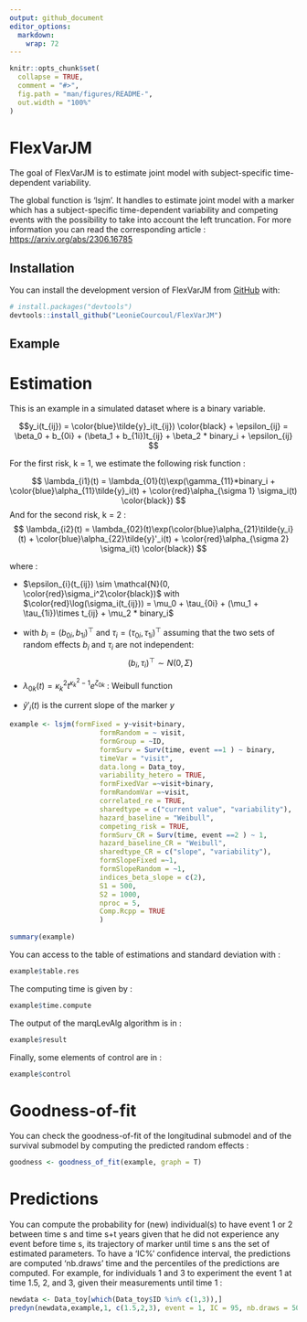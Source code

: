 ```yaml
---
output: github_document
editor_options: 
  markdown: 
    wrap: 72
---
```


<!-- README.md is generated from README.Rmd. Please edit that file -->

```r
knitr::opts_chunk$set(
  collapse = TRUE,
  comment = "#>",
  fig.path = "man/figures/README-",
  out.width = "100%"
)
```

# FlexVarJM

<!-- badges: start -->

<!-- badges: end -->

The goal of FlexVarJM is to estimate joint model with subject-specific
time-dependent variability.

The global function is 'lsjm'. It handles to estimate joint model with a
marker which has a subject-specific time-dependent variability and
competing events with the possibility to take into account the left
truncation. For more information you can read the corresponding article
: <https://arxiv.org/abs/2306.16785>

## Installation

You can install the development version of FlexVarJM from
[GitHub](https://github.com/) with:

``` r
# install.packages("devtools")
devtools::install_github("LeonieCourcoul/FlexVarJM")
```

## Example

# Estimation

This is an example in a simulated dataset where \code{binary} is a
binary variable.

$$y_i(t_{ij}) = \color{blue}\tilde{y}_i(t_{ij}) \color{black} + \epsilon_{ij} = \beta_0 + b_{0i} + (\beta_1 + b_{1i})t_{ij} + \beta_2 * binary_i + \epsilon_{ij} $$

For the first risk, k = 1, we estimate the following risk function :

$$ \lambda_{i1}(t) = \lambda_{01}(t)\exp(\gamma_{11}*binary_i + \color{blue}\alpha_{11}\tilde{y}_i(t) + \color{red}\alpha_{\sigma 1} \sigma_i(t) \color{black}) $$
And for the second risk, k = 2 :
$$ \lambda_{i2}(t) = \lambda_{02}(t)\exp(\color{blue}\alpha_{21}\tilde{y_i}(t) + \color{blue}\alpha_{22}\tilde{y}'_i(t) + \color{red}\alpha_{\sigma 2} \sigma_i(t) \color{black}) $$

where :

-   $\epsilon_{i}(t_{ij}) \sim \mathcal{N}(0, \color{red}\sigma_i^2\color{black})$
    with
    $\color{red}\log(\sigma_i(t_{ij})) = \mu_0 + \tau_{0i} + (\mu_1 + \tau_{1i})\times t_{ij} + \mu_2 * binary_i$

-   with $b_i=\left(b_{0i},b_{1i}\right)^{\top}$ and
    $\tau_i=\left(\tau_{0i},\tau_{1i}\right)^{\top}$ assuming that the
    two sets of random effects $b_i$ and $\tau_i$ are not independent:
    $$(b_i, \tau_i)^\top \sim N(0, \Sigma)$$

-   $\lambda_{0k}(t) = \kappa_k^2 t^{\kappa_k^2-1}e^{\zeta_{0k}}$ :
    Weibull function

-   $\tilde{y}'_i(t)$ is the current slope of the marker $y$

``` r
example <- lsjm(formFixed = y~visit+binary,
                      formRandom = ~ visit,
                      formGroup = ~ID,
                      formSurv = Surv(time, event ==1 ) ~ binary,
                      timeVar = "visit",
                      data.long = Data_toy,
                      variability_hetero = TRUE,
                      formFixedVar =~visit+binary,
                      formRandomVar =~visit,
                      correlated_re = TRUE,
                      sharedtype = c("current value", "variability"),
                      hazard_baseline = "Weibull",
                      competing_risk = TRUE,
                      formSurv_CR = Surv(time, event ==2 ) ~ 1,
                      hazard_baseline_CR = "Weibull",
                      sharedtype_CR = c("slope", "variability"),
                      formSlopeFixed =~1,
                      formSlopeRandom = ~1,
                      indices_beta_slope = c(2), 
                      S1 = 500,
                      S2 = 1000,
                      nproc = 5,
                      Comp.Rcpp = TRUE
                      )
                      
summary(example)
```

You can access to the table of estimations and standard deviation with :

``` r
example$table.res
```

The computing time is given by :

``` r
example$time.compute
```

The output of the marqLevAlg algorithm is in :

``` r
example$result
```

Finally, some elements of control are in :

``` r
example$control
```

# Goodness-of-fit

You can check the goodness-of-fit of the longitudinal submodel and of
the survival submodel by computing the predicted random effects :

``` r
goodness <- goodness_of_fit(example, graph = T)
```

# Predictions

You can compute the probability for (new) individual(s) to have event 1
or 2 between time s and time s+t years given that he did not experience
any event before time s, its trajectory of marker until time s ans the
set of estimated parameters. To have a 'IC%' confidence interval, the
predictions are computed 'nb.draws' time and the percentiles of the
predictions are computed. For example, for individuals 1 and 3 to
experiment the event 1 at time 1.5, 2, and 3, given their measurements until time 1 :

``` r
newdata <- Data_toy[which(Data_toy$ID %in% c(1,3)),]
predyn(newdata,example,1, c(1.5,2,3), event = 1, IC = 95, nb.draws = 500, graph = TRUE)
```
